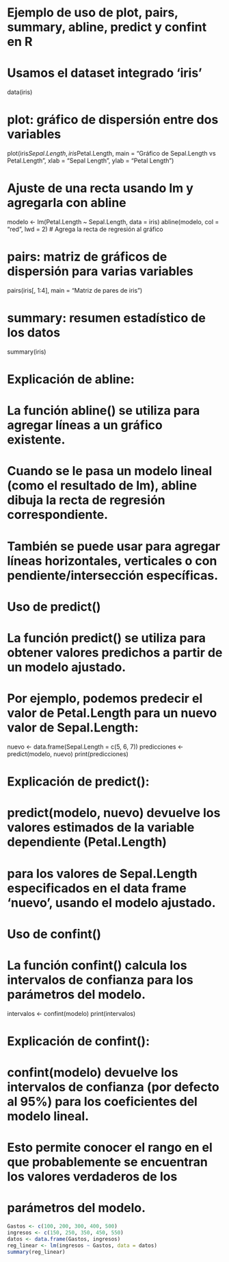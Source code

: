 # Ejemplo de uso de plot, pairs, summary, abline, predict y confint en R

# Usamos el dataset integrado 'iris'
data(iris)

# plot: gráfico de dispersión entre dos variables
plot(iris$Sepal.Length, iris$Petal.Length,
     main = "Gráfico de Sepal.Length vs Petal.Length",
     xlab = "Sepal Length",
     ylab = "Petal Length")

# Ajuste de una recta usando lm y agregarla con abline
modelo <- lm(Petal.Length ~ Sepal.Length, data = iris)
abline(modelo, col = "red", lwd = 2) # Agrega la recta de regresión al gráfico

# pairs: matriz de gráficos de dispersión para varias variables
pairs(iris[, 1:4], main = "Matriz de pares de iris")

# summary: resumen estadístico de los datos
summary(iris)

# Explicación de abline:
# La función abline() se utiliza para agregar líneas a un gráfico existente.
# Cuando se le pasa un modelo lineal (como el resultado de lm), abline dibuja la recta de regresión correspondiente.
# También se puede usar para agregar líneas horizontales, verticales o con pendiente/intersección específicas.

# Uso de predict()
# La función predict() se utiliza para obtener valores predichos a partir de un modelo ajustado.
# Por ejemplo, podemos predecir el valor de Petal.Length para un nuevo valor de Sepal.Length:
nuevo <- data.frame(Sepal.Length = c(5, 6, 7))
predicciones <- predict(modelo, nuevo)
print(predicciones)

# Explicación de predict():
# predict(modelo, nuevo) devuelve los valores estimados de la variable dependiente (Petal.Length)
# para los valores de Sepal.Length especificados en el data frame 'nuevo', usando el modelo ajustado.

# Uso de confint()
# La función confint() calcula los intervalos de confianza para los parámetros del modelo.
intervalos <- confint(modelo)
print(intervalos)

# Explicación de confint():
# confint(modelo) devuelve los intervalos de confianza (por defecto al 95%) para los coeficientes del modelo lineal.
# Esto permite conocer el rango en el que probablemente se encuentran los valores verdaderos de los
# parámetros del modelo.


```{r}
Gastos <- c(100, 200, 300, 400, 500)
ingresos <- c(150, 250, 350, 450, 550)
datos <- data.frame(Gastos, ingresos)
reg_linear <- lm(ingresos ~ Gastos, data = datos)
summary(reg_linear)

```